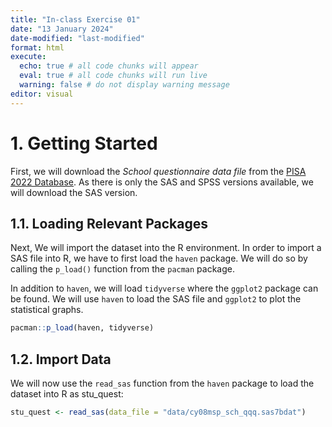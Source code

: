 ```yaml
---
title: "In-class Exercise 01"
date: "13 January 2024"
date-modified: "last-modified"
format: html
execute: 
  echo: true # all code chunks will appear
  eval: true # all code chunks will run live
  warning: false # do not display warning message
editor: visual
---
```


# 1. Getting Started

First, we will download the *School questionnaire data file* from the [PISA 2022 Database](https://www.oecd.org/pisa/data/2022database/). As there is only the SAS and SPSS versions available, we will download the SAS version.

## 1.1. Loading Relevant Packages

Next, We will import the dataset into the R environment. In order to import a SAS file into R, we have to first load the `haven` package. We will do so by calling the `p_load()` function from the `pacman` package.

In addition to `haven`, we will load `tidyverse` where the `ggplot2` package can be found. We will use `haven` to load the SAS file and `ggplot2` to plot the statistical graphs.

```r
pacman::p_load(haven, tidyverse)
```

## 1.2. Import Data

We will now use the `read_sas` function from the `haven` package to load the dataset into R as stu_quest:

```r
stu_quest <- read_sas(data_file = "data/cy08msp_sch_qqq.sas7bdat")
```
